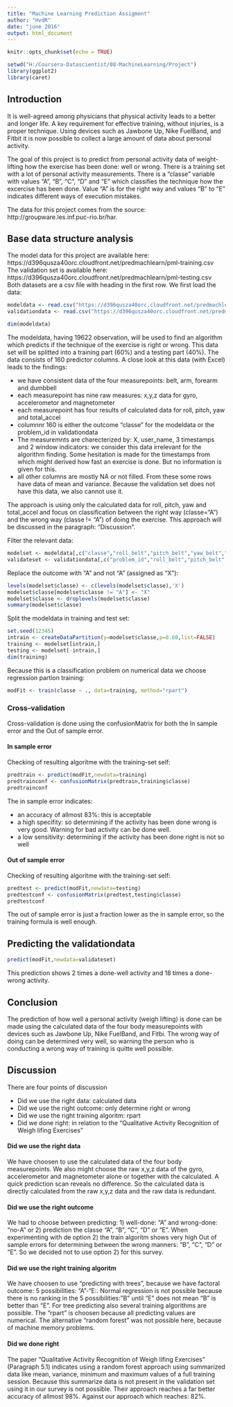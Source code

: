 ```yaml
---
title: "Machine Learning Prediction Assigment"
author: "HvdR"
date: "june 2016"
output: html_document
---
```


```r
knitr::opts_chunk$set(echo = TRUE)
```

```r
setwd("H:/Coursera-Datascientist/08-MachineLearning/Project")
library(ggplot2)
library(caret)
```

## Introduction
It is well-agreed among physicians that physical activity
leads to a better and longer life.
A key requirement for effective training, without injuries, is a proper technique.
Using devices such as Jawbone Up, Nike FuelBand, and Fitbit 
it is now possible to collect a large amount of data about personal activity. 

The goal of this project is to predict from personal activity data of weight-lifting how the exercise has been done: well or wrong.
There is a training set with a lot of personal activity measurements. There is a "classe" variable with values "A", "B", "C", "D" and "E" which classifies the technique how the excercise has been done. Value "A" is for the right way and values "B" to "E" indicates different ways of execution mistakes.

The data for this project comes from the source: http://groupware.les.inf.puc-rio.br/har.

## Base data structure analysis
The model data for this project are available here: https://d396qusza40orc.cloudfront.net/predmachlearn/pml-training.csv
The validation set is available here: https://d396qusza40orc.cloudfront.net/predmachlearn/pml-testing.csv
Both datasets are a csv file with heading in the first row. We first load the data:
```r
modeldata <- read.csv("https://d396qusza40orc.cloudfront.net/predmachlearn/pml-training.csv",header = TRUE, sep = ",", quote = "\"", dec = ".", fill = TRUE, comment.char = "")
validationdata <- read.csv("https://d396qusza40orc.cloudfront.net/predmachlearn/pml-testing.csv", header = TRUE, sep = ",", quote = "\"", dec = ".",  fill = TRUE, comment.char = "")
```
```r
dim(modeldata)
```

The modeldata, having 19622 observation, will be used to find an algorithm which predicts if the technique of the exercise is right or wrong. This data set will be splitted into a training part (60%) and a testing part (40%).
The data consists of 160 predictor columns. A close look at this data (with Excel) leads to the findings:

* we have consistent data of the four measurepoints: belt, arm, forearm and dumbbell
* each measurepoint has nine raw measures: x,y,z data for gyro, accelerometor and magnetometer
* each measurepoint has four results of calculated data for roll, pitch, yaw and total_accel
* columnnr 160 is either the outcome "classe" for the modeldata or the problem_id in validationdata
* The measuremnts are charecterized by: X, user\_name, 3 timestamps and 2 window indicators: we consider this data irrelevant for the algorithm finding. Some hesitation is made for the timestamps from which might derived how fast an exercise is done. But no information is given for this.
* all other columns are mostly NA or not filled. From these some rows have data of mean and variance. Because the validation set does not have this data, we also cannot use it.

The approach is using only the calculated data for roll, pitch, yaw and total_accel and focus on classification between the right way (classe="A") and the wrong way (classe != "A") of doing the exercise. This approach will be discussed in the paragraph: "Discussion".

Filter the relevant data:
```r
modelset <- modeldata[,c("classe","roll_belt","pitch_belt","yaw_belt","total_accel_belt","roll_arm","pitch_arm","yaw_arm","total_accel_arm","roll_dumbbell","pitch_dumbbell","yaw_dumbbell","total_accel_dumbbell","roll_forearm","pitch_forearm","yaw_forearm","total_accel_forearm")]
validateset <- validationdata[,c("problem_id","roll_belt","pitch_belt","yaw_belt","total_accel_belt","roll_arm","pitch_arm","yaw_arm","total_accel_arm","roll_dumbbell","pitch_dumbbell","yaw_dumbbell","total_accel_dumbbell","roll_forearm","pitch_forearm","yaw_forearm","total_accel_forearm")]
```

Replace the outcome with "A" and not "A" (assigned as "X"):
```r
levels(modelset$classe) <- c(levels(modelset$classe),'X')
modelset$classe[modelset$classe != "A"] <- "X"
modelset$classe <- droplevels(modelset$classe)
summary(modelset$classe)
```

Split the modeldata in training and test set:
```r
set.seed(12345)
intrain <- createDataPartition(y=modelset$classe,p=0.60,list=FALSE)
training <- modelset[intrain,]
testing <- modelset[-intrain,]
dim(training)
```

Because this is a classification problem on numerical data we choose regression partion training:
```r
modFit <- train(classe ~ ., data=training, method="rpart")
```

### Cross-validation
Cross-validation is done using the confusionMatrix for both the In sample error and the Out of sample error.

#### In sample error
Checking of resulting algoritme with the training-set self:
```r
predtrain <- predict(modFit,newdata=training)
predtrainconf <- confusionMatrix(predtrain,training$classe)
predtrainconf
```
The in sample error indicates:

* an accuracy of allmost 83%: this is acceptable  
* a high specifity: so determining if the activity has been done wrong is very good. Warning for bad activity can be done well.
* a low sensitivity: determining if the activity has been done right is not so well

#### Out of sample error
Checking of resulting algoritme with the training-set self:
```r
predtest <- predict(modFit,newdata=testing)
predtestconf <- confusionMatrix(predtest,testing$classe)
predtestconf
```

The out of sample error is just a fraction lower as the in sample error, so the training formula is well enough.

## Predicting the validationdata
```r
predict(modFit,newdata=validateset)
```
This prediction shows 2 times a done-well activity and 18 times a done-wrong activity.

## Conclusion
The prediction of how well a personal activity (weigh lifting) is done can be made using the calculated data of the four body measurepoints with devices such as Jawbone Up, Nike FuelBand, and Fitbi. The wrong way of doing can be determined very well, so warning the person who is conducting a wrong way of training is quitte well possible.

## Discussion
There are four points of discussion

* Did we use the right data: calculated data 
* Did we use the right outcome: only determine right or wrong
* Did we use the right training algoritm: rpart
* Did we done right: in relation to the "Qualitative Activity Recognition of Weigh lifing Exercises"

#### Did we use the right data
We have choosen to use the calculated data of the four body measurepoints. We also might choose the raw x,y,z data of the gyro, accelerometor and magnetometer alone or together with the calculated. A quick prediction scan reveals no difference. So the calculated data is directly calculated from the raw x,y,z data and the raw data is redundant.

#### Did we use the right outcome
We had to choose between predicting: 1) well-done: "A" and wrong-done: "no-A"  or 2) prediction the classe "A", "B", "C", "D" or "E". When experimenting with de option 2) the train algoritm shows very high Out of sample errors for determining between the wrong manners: "B", "C", "D" or "E". So we decided not to use option 2) for this survey.

#### Did we use the right training algoritm
We have choosen to use "predicting with trees", because we have factoral outcome: 5 possibilities: "A"-"E:. Normal regression is not possible because there is no ranking in the 5 possibilities: "B" until "E" does not mean "B" is better than "E".
For tree predicting also several training algorithms are possible. The "rpart" is choosen because all predicting values are numerical. The alternative "random forest" was not possible here, because of machine memory problems.

#### Did we done right
The paper "Qualitative Activity Recognition of Weigh lifing Exercises" (Paragraph 5.1) indicates using a random forest approach using summarized data like mean, variance, minimum and maximum values of a full training session. Because this summarize data is not present in the validation set using it in our survey is not possible. 
Their approach reaches a far better accuracy of allmost 98%. Against our approach which reaches: 82%. 

